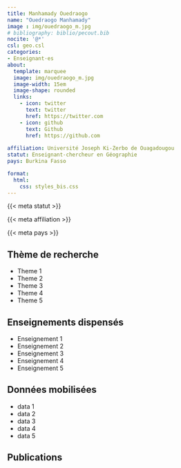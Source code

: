 ```yaml
---
title: Manhamady Ouedraogo
name: "Ouedraogo Manhamady"
image : img/ouedraogo_m.jpg
# bibliography: biblio/pecout.bib
nocite: '@*'
csl: geo.csl
categories: 
- Enseignant·es
about:
  template: marquee
  image: img/ouedraogo_m.jpg
  image-width: 15em
  image-shape: rounded
  links:
    - icon: twitter
      text: twitter
      href: https://twitter.com
    - icon: github
      text: Github
      href: https://github.com
      
affiliation: Université Joseph Ki-Zerbo de Ouagadougou
statut: Enseignant-chercheur en Géographie
pays: Burkina Fasso

format:
  html: 
    css: styles_bis.css
---
```


::: {#profil}
::: {#statut}
{{< meta statut >}}
:::

::: {#affiliation}
{{< meta affiliation >}}
:::

::: {#pays}
<i class="bi bi-globe2"></i> {{< meta pays >}}\
:::
:::

## <i class="bi bi-ui-checks-grid"></i> Thème de recherche

::: {#liste}
-   Theme 1
-   Theme 2
-   Theme 3
-   Theme 4
-   Theme 5
:::

## <i class="bi bi-person-video3"></i> Enseignements dispensés

<div>

-   Enseignement 1
-   Enseignement 2
-   Enseignement 3
-   Enseignement 4
-   Enseignement 5

</div>

## <i class="bi bi-clipboard-data"></i> Données mobilisées

-   data 1
-   data 2
-   data 3
-   data 4
-   data 5

## <i class="bi bi-file-earmark-text"></i> Publications

::: {#refs}
:::
